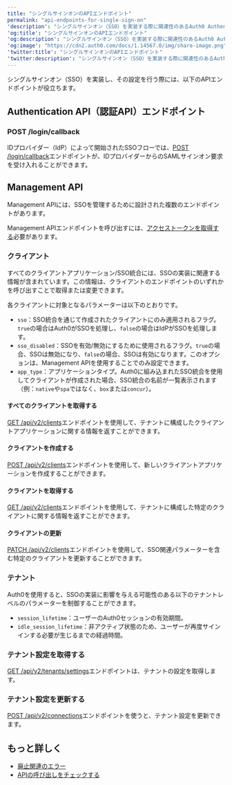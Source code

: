 ```yaml
---
title: "シングルサインオンのAPIエンドポイント"
permalink: "api-endpoints-for-single-sign-on"
'description': "シングルサインオン（SSO）を実装する際に関連性のあるAuth0 Authentication APIとManagement APIのエンドポイントについて説明します。"
'og:title': "シングルサインオンのAPIエンドポイント"
'og:description': "シングルサインオン（SSO）を実装する際に関連性のあるAuth0 Authentication APIとManagement APIのエンドポイントについて説明します。"
'og:image': "https://cdn2.auth0.com/docs/1.14567.0/img/share-image.png"
'twitter:title': "シングルサインオンのAPIエンドポイント"
'twitter:description': "シングルサインオン（SSO）を実装する際に関連性のあるAuth0 Authentication APIとManagement APIのエンドポイントについて説明します。"
---
```


シングルサインオン（<Tooltip data-tooltip-id="react-containers-DefinitionTooltip-0" href="/ja-jp/glossary?term=single-sign-on" tip="シングルサインオン（SSO）: ユーザーが1つのアプリケーションにログインした後、そのユーザーを他のアプリケーションに自動的にログインさせるサービス。" cta="用語集の表示">SSO</Tooltip>）を実装し、その設定を行う際には、以下のAPIエンドポイントが役立ちます。

## Authentication API（認証API）エンドポイント

### POST /login/callback

IDプロバイダー（<Tooltip data-tooltip-id="react-containers-DefinitionTooltip-2" href="/ja-jp/glossary?term=idp" tip="IDプロバイダー（IdP）: デジタルIDを保存および管理するサービス。" cta="用語集の表示">IdP</Tooltip>）によって開始されたSSOフローでは、[POST /login/callback](https://auth0.com/docs/api/authentication#idp-initiated-single-sign-on-sso-flow)エンドポイントが、IDプロバイダーからの<Tooltip data-tooltip-id="react-containers-DefinitionTooltip-1" href="/ja-jp/glossary?term=security-assertion-markup-language" tip="Security Assertion Markup Language（SAML）: パスワードなしに二者間で認証情報を交換できる標準化プロトコル。" cta="用語集の表示">SAML</Tooltip>サインオン要求を受け入れることができます。

## Management API

<Tooltip data-tooltip-id="react-containers-DefinitionTooltip-0" href="/ja-jp/glossary?term=management-api" tip="Management API: 顧客が管理タスクを実行できるようにするための製品。" cta="用語集の表示">Management API</Tooltip>には、SSOを管理するために設計された複数のエンドポイントがあります。

Management APIエンドポイントを呼び出すには、[アクセストークンを取得する](https://auth0.com/docs/api/management/v2/tokens)必要があります。

### クライアント

すべてのクライアントアプリケーション/SSO統合には、SSOの実装に関連する情報が含まれています。この情報は、クライアントのエンドポイントのいずれかを呼び出すことで取得または変更できます。

各クライアントに対象となるパラメーターは以下のとおりです。

* `sso`：SSO統合を通じて作成されたクライアントにのみ適用されるフラグ。`true`の場合はAuth0がSSOを処理し、`false`の場合はIdPがSSOを処理します。
* `sso_disabled`：SSOを有効/無効にするために使用されるフラグ。`true`の場合、SSOは無効になり、`false`の場合、SSOは有効になります。このオプションは、Management APIを使用することでのみ設定できます。
* `app_type`：アプリケーションタイプ。Auth0に組み込まれたSSO統合を使用してクライアントが作成された場合、SSO統合の名前が一覧表示されます（例：`native`や`spa`ではなく、`box`または`concur`）。

#### すべてのクライアントを取得する

[GET /api/v2/clients](/ja-jp/api/management/v2#!/Clients/get_clients)エンドポイントを使用して、テナントに構成したクライアントアプリケーションに関する情報を返すことができます。

#### クライアントを作成する

[POST /api/v2/clients](/ja-jp/api/management/v2#!/Clients/post_clients)エンドポイントを使用して、新しいクライアントアプリケーションを作成することができます。

#### クライアントを取得する

[GET /api/v2/clients](/ja-jp/api/management/v2#!/Clients/get_clients_by_id)エンドポイントを使用して、テナントに構成した特定のクライアントに関する情報を返すことができます。

#### クライアントの更新

[PATCH /api/v2/clients](/ja-jp/api/management/v2#!/Clients/patch_clients_by_id)エンドポイントを使用して、SSO関連パラメーターを含む特定のクライアントを更新することができます。

### テナント

Auth0を使用すると、SSOの実装に影響を与える可能性のある以下のテナントレベルのパラメーターを制御することができます。

* `session_lifetime`：ユーザーのAuth0セッションの有効期間。
* `idle_session_lifetime`：非アクティブ状態のため、ユーザーが再度サインインする必要が生じるまでの経過時間。

### テナント設定を取得する

[GET /api/v2/tenants/settings](/ja-jp/api/management/v2#!/Tenants/get_settings)エンドポイントは、テナントの設定を取得します。

### テナント設定を更新する

[POST /api/v2/connections](/ja-jp/api/management/v2#!/Tenants/patch_settings)エンドポイントを使うと、テナント設定を更新できます。

## もっと詳しく

* [廃止関連のエラー](/ja-jp/troubleshoot/basic-issues/check-deprecation-errors)
* [APIの呼び出しをチェックする](/ja-jp/troubleshoot/authentication-issues/check-api-calls)